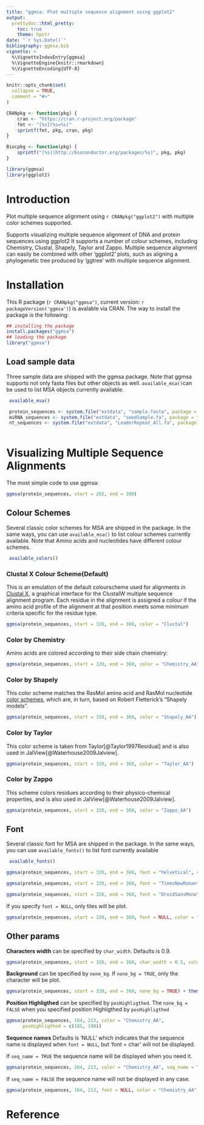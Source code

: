 ```yaml
---
title: "ggmsa: Plot multiple sequence alignment using ggplot2"
output: 
  prettydoc::html_pretty:
    toc: true
    theme: hpstr
date: "`r Sys.Date()`"
bibliography: ggmsa.bib
vignette: >
  %\VignetteIndexEntry{ggmsa}
  %\VignetteEngine{knitr::rmarkdown}
  %\VignetteEncoding{UTF-8}
---
```


```r
knitr::opts_chunk$set(
  collapse = TRUE,
  comment = "#>"
)

CRANpkg <- function(pkg) {
    cran <- "https://cran.r-project.org/package"
    fmt <- "[%s](%s=%s)"
    sprintf(fmt, pkg, cran, pkg)
}

Biocpkg <- function(pkg) {
    sprintf("[%s](http://bioconductor.org/packages/%s)", pkg, pkg)
}

library(ggmsa)
library(ggplot2)
```


#  Introduction

Plot multiple sequence alignment using `r CRANpkg("ggplot2")` with multiple color schemes supported.

Supports visualizing multiple sequence alignment of DNA and protein sequences using ggplot2 It supports a number of colour schemes, including Chemistry, Clustal, Shapely, Taylor and Zappo. Multiple sequence alignment can easily be combined with other 'ggplot2' plots, such as aligning a phylogenetic tree produced by 'ggtree' with multiple sequence alignment.

#  Installation

This R package (`r CRANpkg("ggmsa")`, current version: `r packageVersion('ggmsa')`) is avalable via CRAN. The way to install the package is the following:

```r
## installing the package
install.packages("ggmsa")
## loading the package
library("ggmsa")
```

## Load sample data

Three sample data are shipped with the ggmsa package. Note that ggmsa supports not only fasta files but other objects as well. `available_msa()`can be used to list MSA objects currently available.

```r
 available_msa()

 protein_sequences <- system.file("extdata", "sample.fasta", package = "ggmsa")
 miRNA_sequences <- system.file("extdata", "seedSample.fa", package = "ggmsa")
 nt_sequences <- system.file("extdata", "LeaderRepeat_All.fa", package = "ggmsa")
 
```

# Visualizing Multiple Sequence Alignments

The most simple code to use ggmsa:
```r
ggmsa(protein_sequences, start = 265, end = 300)
```

##  Colour Schemes
Several classic color schemes for MSA are shipped in the package. In the same ways, you can use `available_msa()` to list  colour schemes currently available. Note that Amino acids and nucleotides have different colour schemes.
```r
 available_colors()
```

### Clustal X Colour Scheme(Default)

This is an emulation of the default colourscheme used for alignments in [Clustal X](http://www.jalview.org/help/html/colourSchemes/clustal.html), a graphical interface for the ClustalW multiple sequence alignment program. Each residue in the alignment is assigned a colour if the amino acid profile of the alignment at that position meets some minimum criteria specific for the residue type.

```r
ggmsa(protein_sequences, start = 320, end = 360, color = "Clustal")
```

### Color by Chemistry

Amino acids are colored according to their side chain chemistry:

```r
ggmsa(protein_sequences, start = 320, end = 360, color = "Chemistry_AA")
```

### Color by Shapely

This color scheme matches the RasMol amino acid and RasMol nucleotide [color schemes](http://openrasmol.org/doc/rasmol.html#shapelycolours), which are, in turn, based on Robert Fletterick’s "Shapely models".

```r
ggmsa(protein_sequences, start = 320, end = 360, color = "Shapely_AA")
```

### Color by Taylor

This color scheme is taken from Taylor[@Taylor1997Residual] and is also used in JalView[@Waterhouse2009Jalview].

```r
ggmsa(protein_sequences, start = 320, end = 360, color = "Taylor_AA")
```

### Color by Zappo

This scheme colors residues according to their physico-chemical properties, and is also used in JalView[@Waterhouse2009Jalview].

```r
ggmsa(protein_sequences, start = 320, end = 360, color = "Zappo_AA")
```

## Font

Several classic font for MSA are shipped in the package. In the same ways, you can use `available_fonts()` to list  font currently available

```r
 available_fonts()
```

```r
ggmsa(protein_sequences, start = 320, end = 360, font = "helvetical", color = "Chemistry_AA")
```
```r
ggmsa(protein_sequences, start = 320, end = 360, font = "TimesNewRoman", color = "Chemistry_AA")
```
```r
ggmsa(protein_sequences, start = 320, end = 360, font = "DroidSansMono", color = "Chemistry_AA")
```

If you specify `font = NULL`, only tiles will be plot.
```r
ggmsa(protein_sequences, start = 320, end = 360, font = NULL, color = "Chemistry_AA")
```


## Other params

**Characters width** can be specified by `char_width`. Defaults is 0.9.
```r
ggmsa(protein_sequences, start = 320, end = 360, char_width = 0.5, color = "Chemistry_AA")
```


**Background** can be specified by `none_bg`. If `none_bg = TRUE`, only the character will be plot.
```r
ggmsa(protein_sequences, start = 320, end = 360, none_bg = TRUE) + theme_void()
```

**Position Highligthed** can be specified by `posHighligthed`. The `none_bg = FALSE` when you specified position Highligthed by  `posHighligthed`
```r
ggmsa(protein_sequences, 164, 213, color = "Chemistry_AA", 
      posHighligthed = c(185, 190))
```

**Sequence names**  Defaults is 'NULL' which indicates that the sequence name is displayed when `font = NULL`, but 'font = char' will not be displayed.


If `seq_name = TRUE` the sequence name will be displayed when you need it. 
```r
ggmsa(protein_sequences, 164, 213, color = "Chemistry_AA", seq_name = TRUE)
```


If `seq_name = FALSE` the sequence name will not be displayed in any case.
```r
ggmsa(protein_sequences, 164, 213, font = NULL, color = "Chemistry_AA", seq_name = FALSE)
```

#  Reference
